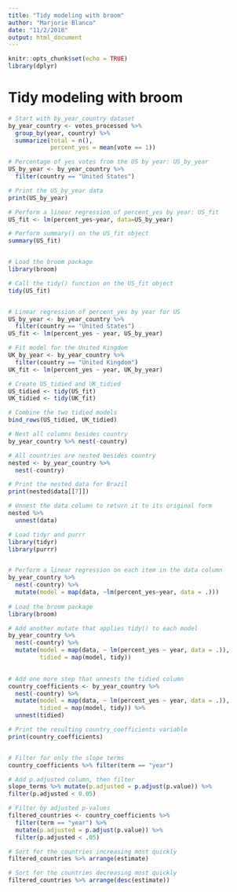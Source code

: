 ```yaml
---
title: "Tidy modeling with broom"
author: "Marjorie Blanco"
date: "11/2/2018"
output: html_document
---
```


```r
knitr::opts_chunk$set(echo = TRUE)
library(dplyr)
```

# Tidy modeling with broom

```r
# Start with by_year_country dataset
by_year_country <- votes_processed %>%
  group_by(year, country) %>%
  summarize(total = n(),
            percent_yes = mean(vote == 1))

# Percentage of yes votes from the US by year: US_by_year
US_by_year <- by_year_country %>%
  filter(country == "United States")

# Print the US_by_year data
print(US_by_year)

# Perform a linear regression of percent_yes by year: US_fit
US_fit <- lm(percent_yes~year, data=US_by_year)

# Perform summary() on the US_fit object
summary(US_fit)


# Load the broom package
library(broom)

# Call the tidy() function on the US_fit object
tidy(US_fit)


# Linear regression of percent_yes by year for US
US_by_year <- by_year_country %>%
  filter(country == "United States")
US_fit <- lm(percent_yes ~ year, US_by_year)

# Fit model for the United Kingdom
UK_by_year <- by_year_country %>%
  filter(country == "United Kingdom")
UK_fit <- lm(percent_yes ~ year, UK_by_year)

# Create US_tidied and UK_tidied
US_tidied <- tidy(US_fit)
UK_tidied <- tidy(UK_fit)

# Combine the two tidied models
bind_rows(US_tidied, UK_tidied)

# Nest all columns besides country
by_year_country %>% nest(-country)

# All countries are nested besides country
nested <- by_year_country %>%
  nest(-country)

# Print the nested data for Brazil
print(nested$data[[7]])

# Unnest the data column to return it to its original form
nested %>%
  unnest(data)

# Load tidyr and purrr
library(tidyr)
library(purrr)


# Perform a linear regression on each item in the data column
by_year_country %>%
  nest(-country) %>%
  mutate(model = map(data, ~lm(percent_yes~year, data = .)))
  
# Load the broom package
library(broom)

# Add another mutate that applies tidy() to each model
by_year_country %>%
  nest(-country) %>%
  mutate(model = map(data, ~ lm(percent_yes ~ year, data = .)),
         tidied = map(model, tidy))
  

# Add one more step that unnests the tidied column
country_coefficients <- by_year_country %>%
  nest(-country) %>%
  mutate(model = map(data, ~ lm(percent_yes ~ year, data = .)),
         tidied = map(model, tidy)) %>%
  unnest(tidied)

# Print the resulting country_coefficients variable
print(country_coefficients)


# Filter for only the slope terms
country_coefficients %>% filter(term == "year")

# Add p.adjusted column, then filter
slope_terms %>% mutate(p.adjusted = p.adjust(p.value)) %>%
filter(p.adjusted < 0.05)

# Filter by adjusted p-values
filtered_countries <- country_coefficients %>%
  filter(term == "year") %>%
  mutate(p.adjusted = p.adjust(p.value)) %>%
  filter(p.adjusted < .05)

# Sort for the countries increasing most quickly
filtered_countries %>% arrange(estimate)

# Sort for the countries decreasing most quickly
filtered_countries %>% arrange(desc(estimate))
```

